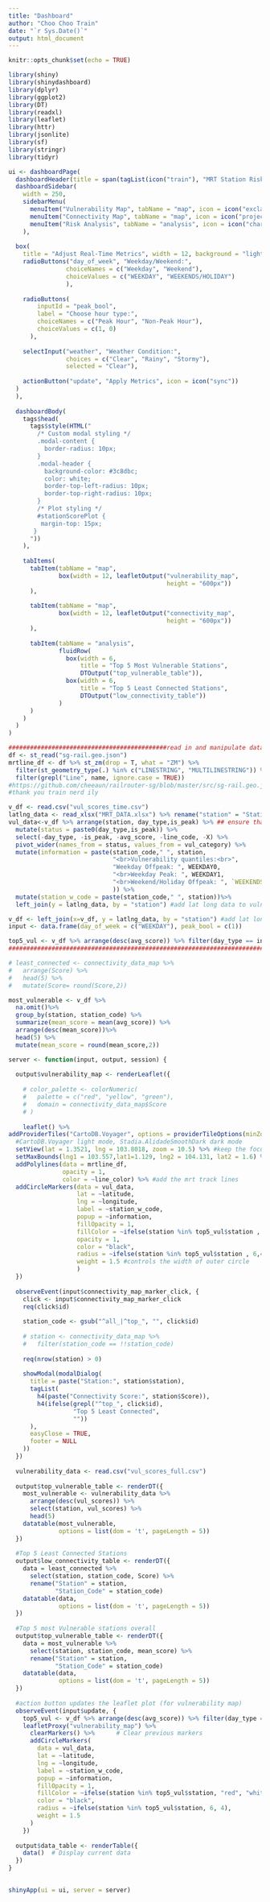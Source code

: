 ---
title: "Dashboard"
author: "Choo Choo Train"
date: "`r Sys.Date()`"
output: html_document
---

```{r setup, include=FALSE}
knitr::opts_chunk$set(echo = TRUE)
```

```{r}
library(shiny)
library(shinydashboard)
library(dplyr)
library(ggplot2)
library(DT)
library(readxl)
library(leaflet)
library(httr)
library(jsonlite)
library(sf)
library(stringr)
library(tidyr)
```

```{r}
ui <- dashboardPage(
  dashboardHeader(title = span(tagList(icon("train"), "MRT Station Risk"))),
  dashboardSidebar(
    width = 250,
    sidebarMenu(
      menuItem("Vulnerability Map", tabName = "map", icon = icon("exclamation-triangle")),
      menuItem("Connectivity Map", tabName = "map", icon = icon("project-diagram")),
      menuItem("Risk Analysis", tabName = "analysis", icon = icon("chart-bar"))
    ),
    
  box(
    title = "Adjust Real-Time Metrics", width = 12, background = "light-blue"
    radioButtons("day_of_week", "Weekday/Weekend:",
                choiceNames = c("Weekday", "Weekend"),
                choiceValues = c("WEEKDAY", "WEEKENDS/HOLIDAY")
                ),
    
    radioButtons(
        inputId = "peak_bool",
        label = "Choose hour type:",
        choiceNames = c("Peak Hour", "Non-Peak Hour"),
        choiceValues = c(1, 0)
      ),
    
    selectInput("weather", "Weather Condition:",
                choices = c("Clear", "Rainy", "Stormy"),
                selected = "Clear"),
    
    actionButton("update", "Apply Metrics", icon = icon("sync"))
  )
  ),
  
  dashboardBody(
    tags$head(
      tags$style(HTML("
        /* Custom modal styling */
        .modal-content {
          border-radius: 10px;
        }
        .modal-header {
          background-color: #3c8dbc;
          color: white;
          border-top-left-radius: 10px;
          border-top-right-radius: 10px;
        }
        /* Plot styling */
        #stationScorePlot {
         margin-top: 15px;
       }
      "))
    ),
  
    tabItems(
      tabItem(tabName = "map",
              box(width = 12, leafletOutput("vulnerability_map",
                                            height = "600px"))
      ),
      
      tabItem(tabName = "map",
              box(width = 12, leafletOutput("connectivity_map",
                                            height = "600px"))
      ),
      
      tabItem(tabName = "analysis",
              fluidRow(
                box(width = 6,
                    title = "Top 5 Most Vulnerable Stations",
                    DTOutput("top_vulnerable_table")),
                box(width = 6,
                    title = "Top 5 Least Connected Stations",
                    DTOutput("low_connectivity_table"))
              )
      )
    )
  )
)

```

```{r}
############################################read in and manipulate data for use################################################
df <- st_read("sg-rail.geo.json")
mrtline_df <- df %>% st_zm(drop = T, what = "ZM") %>% 
  filter(st_geometry_type(.) %in% c("LINESTRING", "MULTILINESTRING")) %>%
  filter(grepl("Line", name, ignore.case = TRUE))
#https://github.com/cheeaun/railrouter-sg/blob/master/src/sg-rail.geo.json
#thank you train nerd ily 

v_df <- read.csv("vul_scores_time.csv")
latlng_data <- read_xlsx("MRT_DATA.xlsx") %>% rename("station" = "Station_Name")
vul_data<-v_df %>% arrange(station, day_type,is_peak) %>% ## ensure that it is ordered by station_code, then weekday then peak status 
  mutate(status = paste0(day_type,is_peak)) %>%
  select(-day_type, -is_peak, -avg_score, -line_code, -X) %>%
  pivot_wider(names_from = status, values_from = vul_category) %>%
  mutate(information = paste(station_code," ", station, 
                             "<br>Vulnerability quantiles:<br>", 
                             "Weekday Offpeak: ", WEEKDAY0, 
                             "<br>Weekday Peak: ", WEEKDAY1, 
                             "<br>Weekend/Holiday Offpeak: ", `WEEKENDS/HOLIDAY0`
                             )) %>%
  mutate(station_w_code = paste(station_code," ", station))%>%
  left_join(y = latlng_data, by = "station") #add lat long data to vulnerability data

v_df <- left_join(x=v_df, y = latlng_data, by = "station") #add lat long data to vulnerability data
input <- data.frame(day_of_week = c("WEEKDAY"), peak_bool = c(1))

top5_vul <- v_df %>% arrange(desc(avg_score)) %>% filter(day_type == input$day_of_week & is_peak == input$peak_bool) %>% head(5)
##############################################################################################################################

# least_connected <- connectivity_data_map %>%
#   arrange(Score) %>%
#   head(5) %>%
#   mutate(Score= round(Score,2))

most_vulnerable <- v_df %>%
  na.omit()%>% 
  group_by(station, station_code) %>% 
  summarize(mean_score = mean(avg_score)) %>%
  arrange(desc(mean_score))%>%
  head(5) %>%
  mutate(mean_score = round(mean_score,2))

server <- function(input, output, session) {
  
  output$vulnerability_map <- renderLeaflet({
    
    # color_palette <- colorNumeric(
    #   palette = c("red", "yellow", "green"),
    #   domain = connectivity_data_map$Score
    # )
    
    leaflet() %>%
addProviderTiles("CartoDB.Voyager", options = providerTileOptions(minZoom = 10.5, maxZoom = 13)) %>% 
  #CartoDB.Voyager light mode, Stadia.AlidadeSmoothDark dark mode
  setView(lat = 1.3521, lng = 103.8018, zoom = 10.5) %>% #keep the focus on singapore, do not let user exit it 
  setMaxBounds(lng1 = 103.557,lat1=1.129, lng2 = 104.131, lat2 = 1.6) %>% #do not let user zoom in or zoom out too much 
  addPolylines(data = mrtline_df, 
               opacity = 1, 
               color = ~line_color) %>% #add the mrt track lines
  addCircleMarkers(data = vul_data, 
                   lat = ~latitude, 
                   lng = ~longitude, 
                   label = ~station_w_code, 
                   popup = ~information,
                   fillOpacity = 1,
                   fillColor = ~ifelse(station %in% top5_vul$station , "red","white"),
                   opacity = 1, 
                   color = "black", 
                   radius = ~ifelse(station %in% top5_vul$station , 6,4), 
                   weight = 1.5 #controls the width of outer circle
                   ) 
  })
  
  observeEvent(input$connectivity_map_marker_click, {
    click <- input$connectivity_map_marker_click
    req(click$id)
    
    station_code <- gsub("^all_|^top_", "", click$id)
    
    # station <- connectivity_data_map %>%
    #   filter(station_code == !!station_code)
    
    req(nrow(station) > 0)
    
    showModal(modalDialog(
      title = paste("Station:", station$station),
      tagList(
        h4(paste("Connectivity Score:", station$Score)),
        h4(ifelse(grepl("^top_", click$id), 
                  "Top 5 Least Connected", 
                  ""))
      ),
      easyClose = TRUE,
      footer = NULL
    ))
  })
  
  vulnerability_data <- read.csv("vul_scores_full.csv")
  
  output$top_vulnerable_table <- renderDT({
    most_vulnerable <- vulnerability_data %>%
      arrange(desc(vul_scores)) %>%
      select(station, vul_scores) %>%
      head(5)
    datatable(most_vulnerable,
              options = list(dom = 't', pageLength = 5))
  })
  
  #Top 5 Least Connected Stations
  output$low_connectivity_table <- renderDT({
    data = least_connected %>%
      select(station, station_code, Score) %>%
      rename("Station" = station,
             "Station_Code" = station_code)
    datatable(data,
              options = list(dom = 't', pageLength = 5))
  })
  
  #Top 5 most Vulnerable stations overall
  output$top_vulnerable_table <- renderDT({
    data = most_vulnerable %>%
      select(station, station_code, mean_score) %>%
      rename("Station" = station,
             "Station_Code" = station_code)
    datatable(data,
              options = list(dom = 't', pageLength = 5))
  })
  
  #action button updates the leaflet plot (for vulnerability map)
  observeEvent(input$update, {
    top5_vul <- v_df %>% arrange(desc(avg_score)) %>% filter(day_type == input$day_of_week & is_peak == input$peak_bool) %>% head(5)
    leafletProxy("vulnerability_map") %>%  
      clearMarkers() %>%      # Clear previous markers
      addCircleMarkers(
        data = vul_data,
        lat = ~latitude,
        lng = ~longitude,
        label = ~station_w_code,
        popup = ~information,
        fillOpacity = 1,
        fillColor = ~ifelse(station %in% top5_vul$station, "red", "white"),
        color = "black",
        radius = ~ifelse(station %in% top5_vul$station, 6, 4),
        weight = 1.5
      )
    })
  
  output$data_table <- renderTable({
    data()  # Display current data
  })
}

  
shinyApp(ui = ui, server = server)
```

